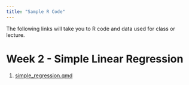 ```yaml
---
title: "Sample R Code"
---
```


The following links will take you to R code and data used for class or lecture.

# Week 2 - Simple Linear Regression
1. [simple_regression.qmd](https://drive.google.com/file/d/1L1tNpKcMumnlCdxaUBUoFXYeBlrvw9u5/view?usp=sharing)
